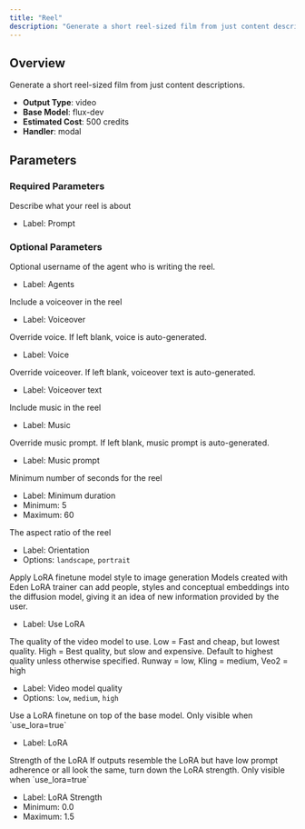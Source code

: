 ```yaml
---
title: "Reel"
description: "Generate a short reel-sized film from just content descriptions."
---
```


## Overview

Generate a short reel-sized film from just content descriptions.

- **Output Type**: video
- **Base Model**: flux-dev
- **Estimated Cost**: 500 credits
- **Handler**: modal

## Parameters

### Required Parameters

<ParamField body="prompt" type="string" required>
  Describe what your reel is about

  - Label: Prompt
</ParamField>

### Optional Parameters

<ParamField body="agent" type="string">
  Optional username of the agent who is writing the reel.

  - Label: Agents
</ParamField>

<ParamField body="use_voiceover" type="boolean" default={true}>
  Include a voiceover in the reel

  - Label: Voiceover
</ParamField>

<ParamField body="voice" type="string">
  Override voice. If left blank, voice is auto-generated.

  - Label: Voice
</ParamField>

<ParamField body="voiceover" type="string">
  Override voiceover. If left blank, voiceover text is auto-generated.

  - Label: Voiceover text
</ParamField>

<ParamField body="use_music" type="boolean" default={true}>
  Include music in the reel

  - Label: Music
</ParamField>

<ParamField body="music_prompt" type="string">
  Override music prompt. If left blank, music prompt is auto-generated.

  - Label: Music prompt
</ParamField>

<ParamField body="min_duration" type="integer" default={10}>
  Minimum number of seconds for the reel

  - Label: Minimum duration
  - Minimum: 5
  - Maximum: 60
</ParamField>

<ParamField body="orientation" type="string" default="portrait">
  The aspect ratio of the reel

  - Label: Orientation
  - Options: `landscape`, `portrait`
</ParamField>

<ParamField body="use_lora" type="boolean" default={false}>
  Apply LoRA finetune model style to image generation

  <Tip>
    Models created with Eden LoRA trainer can add people, styles and conceptual embeddings into the diffusion model, giving it an idea of new information provided by the user.
  </Tip>

  - Label: Use LoRA
</ParamField>

<ParamField body="video_model" type="string" default="high">
  The quality of the video model to use. Low = Fast and cheap, but lowest quality. High = Best quality, but slow and expensive.

  <Tip>
    Default to highest quality unless otherwise specified. Runway = low, Kling = medium, Veo2 = high
  </Tip>

  - Label: Video model quality
  - Options: `low`, `medium`, `high`
</ParamField>

<ParamField body="lora" type="lora">
  Use a LoRA finetune on top of the base model.

  <Note>
    Only visible when `use_lora=true`
  </Note>

  - Label: LoRA
</ParamField>

<ParamField body="lora_strength" type="float" default={0.6}>
  Strength of the LoRA

  <Tip>
    If outputs resemble the LoRA but have low prompt adherence or all look the same, turn down the LoRA strength.
  </Tip>

  <Note>
    Only visible when `use_lora=true`
  </Note>

  - Label: LoRA Strength
  - Minimum: 0.0
  - Maximum: 1.5
</ParamField>
